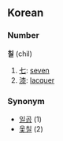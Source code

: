 ==Korean==
===Number===
'''칠''' (chil)

#[[七]]: [[seven]]
#[[漆]]: [[lacquer]]

===Synonym===
*[[일곱]] (1)
*[[옻칠]] (2)